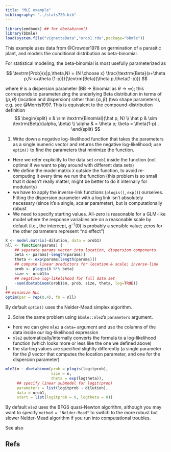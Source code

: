 ```yaml
---
title: "MLE example"
bibliography: "../stats720.bib"
---
```


```r
library(emdbook) ## for dbetabinom()
library(bbmle)
load(system.file("vignetteData","orob1.rda",package="bbmle"))
```

This example uses data from @Crowder1978 on germination of a parasitic plant, and models the conditional distribution as beta-binomial.

For statistical modeling, the beta-binomial is most usefully parameterized as

$$
\textrm{Prob}(x|p,\theta,N) = {N \choose x} \frac{\textrm{Beta}(x+\theta p,N-x+\theta (1-p))}{\textrm{Beta}(\theta p,\theta(1-p))}
$$

where $\theta$ is a dispersion parameter (BB $\to$ Binomial as $\theta \to \infty$); this corresponds to parameterizing the underlying Beta distribution in terms of $\{p, \theta\}$ (location and dispersion) rather than $\{\alpha, \beta\}$ (two shape parameters), e.g. see @Morris1997. This is equivalent to the compound-distribution definition 
$$
\begin{split}
x & \sim \textrm{Binomial}(\hat p, N) \\
\hat p & \sim \textrm{Beta}(\alpha, \beta) \\
\alpha & = \theta p; \beta = \theta(1-p) .
\end{split}
$$

1. Write down a negative log-likelihood function that takes the parameters as a single numeric vector and returns the negative log-likelihood; use `optim()` to find the parameters that minimize the function.

- Here we refer explicitly to the data set `orob1` inside the function (not optimal if we want to play around with different data sets)
- We define the model matrix `X` outside the function, to avoid re-computing it every time we run the function (this problem is so small that it doesn't really matter, might be better to do it internally for modularity)
- we have to apply the inverse-link functions (`plogis()`, `exp()`) ourselves. Fitting the dispersion parameter with a log link isn't absolutely necessary (since it's a single, scalar parameter), but is computationally robust
- We need to specify starting values. All-zero is reasonable for a GLM-like model where the response variables are on a reasonable scale by default (i.e., the intercept, $g^{-1}(0)$ is probably a sensible value; zeros for the other parameters represent "no effect")

```r
X <- model.matrix(~dilution, data = orob1)
nll <- function(params) {
    ## separate params vector into location, dispersion components
    beta <- params[-length(params)]
    theta <- exp(params[length(params)])
    ## compute linear predictors for location & scale; inverse-link
    prob <- plogis(X %*% beta)
    size <- orob1$n
    ## negative log-likelihood for full data set
    -sum(dbetabinom(orob1$m, prob, size, theta, log=TRUE))
}
## minimize NLL
optim(par = rep(0,4), fn = nll)
```

By default `optim()` uses the Nelder-Mead simplex algorithm.

2. Solve the same problem using `bbmle::mle2`'s `parameters` argument.

- here we can give `mle2` a `data=` argument and use the columns of the data inside our log-likelihood expression
- `mle2` automatically/internally converts the formula to a log-likelihood function (which looks more or less like the one we defined above)
- the starting values are specified slightly differently (a single parameter for the $\beta$ vector that computes the location parameter, and one for the dispersion parameter)

```r
mle2(m ~ dbetabinom(prob = plogis(logitprob),
                    size = n,
                    theta = exp(logtheta)),
     ## specify linear submodel for logit(prob)
     parameters = list(logitprob ~ dilution),
     data = orob1,
     start = list(logitprob = 0, logtheta = 0))
```

By default `mle2` uses the BFGS quasi-Newton algorithm, although you may want to specify `method = "Nelder-Mead"` to switch to the more robust but slower Nelder-Mead algorithm if you run into computational troubles.

See also

## Refs
